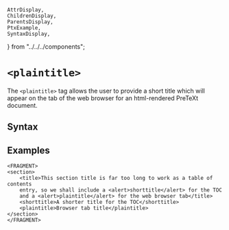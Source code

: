     AttrDisplay,
    ChildrenDisplay,
    ParentsDisplay,
    PtxExample,
    SyntaxDisplay,
} from "../../../components";

# `<plaintitle>`

The `<plaintitle>` tag allows the user to provide a short title which will
appear on the tab of the web browser for an html-rendered PreTeXt
document.

## Syntax

<SyntaxDisplay name="plaintitle" />

## Examples

```ptx-example
<FRAGMENT>
<section>
    <title>This section title is far too long to work as a table of contents
    entry, so we shall include a <alert>shorttitle</alert> for the TOC
    and a <alert>plaintitle</alert> for the web browser tab</title>
    <shorttitle>A shorter title for the TOC</shorttitle>
    <plaintitle>Browser tab title</plaintitle>
</section>
</FRAGMENT>
```
